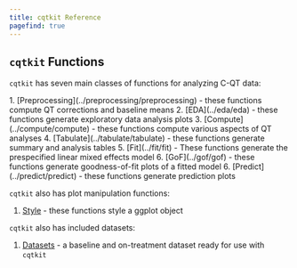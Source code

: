 ```yaml
---
title: cqtkit Reference
pagefind: true
---
```



## `cqtkit` Functions

`cqtkit` has seven main classes of functions for analyzing C-QT data:

<Steps>
1. [Preprocessing](../preprocessing/preprocessing) - these functions compute QT corrections and baseline means
2. [EDA](../eda/eda) - these functions generate exploratory data analysis plots
3. [Compute](../compute/compute) - these functions compute various aspects of QT analyses
4. [Tabulate](../tabulate/tabulate) - these functions generate summary and analysis tables 
5. [Fit](../fit/fit) - These functions generate the prespecified linear mixed effects model
6. [GoF](../gof/gof) - these functions generate goodness-of-fit plots of a fitted model
6. [Predict](../predict/predict) - these functions generate prediction plots
</Steps>

`cqtkit` also has plot manipulation functions:
<Steps>
1. [Style](../style/style) - these functions style a ggplot object
</Steps>

`cqtkit` also has included datasets:
<Steps>
1. [Datasets](../data/datasets) - a baseline and on-treatment dataset ready for use with `cqtkit`
</Steps>

